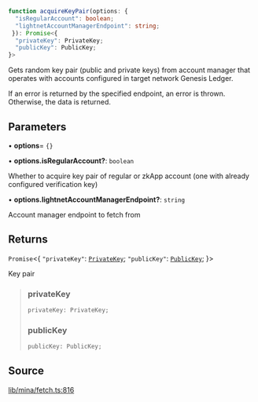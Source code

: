 ```ts
function acquireKeyPair(options: {
  "isRegularAccount": boolean;
  "lightnetAccountManagerEndpoint": string;
 }): Promise<{
  "privateKey": PrivateKey;
  "publicKey": PublicKey;
}>
```

Gets random key pair (public and private keys) from account manager
that operates with accounts configured in target network Genesis Ledger.

If an error is returned by the specified endpoint, an error is thrown. Otherwise,
the data is returned.

## Parameters

• **options**= `{}`

• **options.isRegularAccount?**: `boolean`

Whether to acquire key pair of regular or zkApp account (one with already configured verification key)

• **options.lightnetAccountManagerEndpoint?**: `string`

Account manager endpoint to fetch from

## Returns

`Promise`\<\{
  `"privateKey"`: [`PrivateKey`](../../../classes/PrivateKey.mdx);
  `"publicKey"`: [`PublicKey`](../../../classes/PublicKey.mdx);
 \}\>

Key pair

> ### privateKey
>
> ```ts
> privateKey: PrivateKey;
> ```
>
> ### publicKey
>
> ```ts
> publicKey: PublicKey;
> ```
>

## Source

[lib/mina/fetch.ts:816](https://github.com/o1-labs/o1js/blob/3b1b22555bd0099419efc0703dfdb8b2eb7c3e6f/src/lib/mina/fetch.ts#L816)
